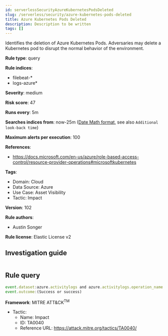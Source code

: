 ```yaml
---
id: serverlessSecurityAzureKubernetesPodsDeleted
slug: /serverless/security/azure-kubernetes-pods-deleted
title: Azure Kubernetes Pods Deleted
description: Description to be written
tags: []
---
```


<div id="azure-kubernetes-pods-deleted"></div>

Identifies the deletion of Azure Kubernetes Pods. Adversaries may delete a Kubernetes pod to disrupt the normal behavior of the environment.

**Rule type**: query

**Rule indices**: 

* filebeat-*
* logs-azure*

**Severity**: medium

**Risk score**: 47

**Runs every**: 5m

**Searches indices from**: now-25m ([Date Math format](((ref))/common-options.html#date-math), see also <DocLink id="serverlessSecurityRulesUiCreate" section="set-the-rules-schedule">`Additional look-back time`</DocLink>)

**Maximum alerts per execution**: 100

**References**: 

* https://docs.microsoft.com/en-us/azure/role-based-access-control/resource-provider-operations#microsoftkubernetes

**Tags**: 

* Domain: Cloud
* Data Source: Azure
* Use Case: Asset Visibility
* Tactic: Impact

**Version**: 102

**Rule authors**: 

* Austin Songer

**Rule license**: Elastic License v2

## Investigation guide

```markdown

```

## Rule query

```js
event.dataset:azure.activitylogs and azure.activitylogs.operation_name:"MICROSOFT.KUBERNETES/CONNECTEDCLUSTERS/PODS/DELETE" and
event.outcome:(Success or success)

```

**Framework**: MITRE ATT&CK<sup>TM</sup>

* Tactic:
    * Name: Impact
    * ID: TA0040
    * Reference URL: https://attack.mitre.org/tactics/TA0040/

